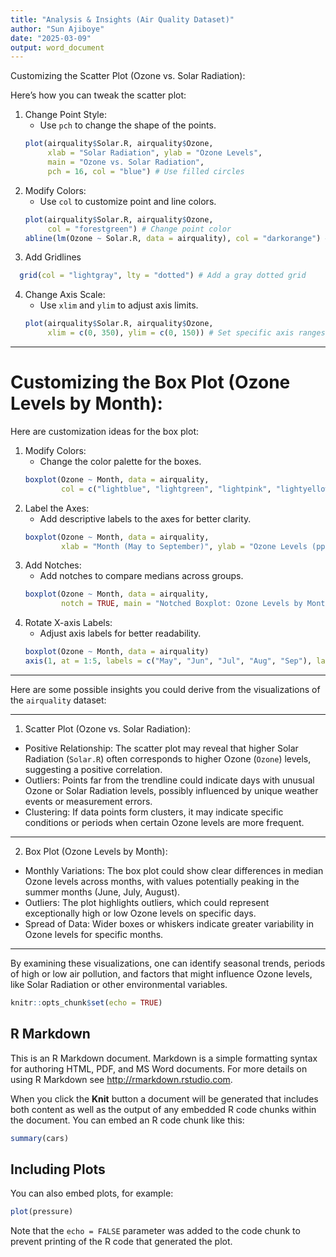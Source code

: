 ```yaml
---
title: "Analysis & Insights (Air Quality Dataset)"
author: "Sun Ajiboye"
date: "2025-03-09"
output: word_document
---
```


Customizing the Scatter Plot (Ozone vs. Solar Radiation):

Here's how you can tweak the scatter plot:

1. Change Point Style:
   - Use `pch` to change the shape of the points.
   ```R
   plot(airquality$Solar.R, airquality$Ozone, 
        xlab = "Solar Radiation", ylab = "Ozone Levels", 
        main = "Ozone vs. Solar Radiation", 
        pch = 16, col = "blue") # Use filled circles
   ```

2. Modify Colors:
   - Use `col` to customize point and line colors.
   ```R
   plot(airquality$Solar.R, airquality$Ozone, 
        col = "forestgreen") # Change point color
   abline(lm(Ozone ~ Solar.R, data = airquality), col = "darkorange") # Change trendline color
   ```

3. Add Gridlines
 ```R
   grid(col = "lightgray", lty = "dotted") # Add a gray dotted grid
   ```

4. Change Axis Scale:
   - Use `xlim` and `ylim` to adjust axis limits.
   ```R
   plot(airquality$Solar.R, airquality$Ozone, 
        xlim = c(0, 350), ylim = c(0, 150)) # Set specific axis ranges
   ```

---

# Customizing the Box Plot (Ozone Levels by Month):

Here are customization ideas for the box plot:

1. Modify Colors:
   - Change the color palette for the boxes.
   ```R
   boxplot(Ozone ~ Month, data = airquality, 
           col = c("lightblue", "lightgreen", "lightpink", "lightyellow", "lightgray"))
   ```

2. Label the Axes:
   - Add descriptive labels to the axes for better clarity.
   ```R
   boxplot(Ozone ~ Month, data = airquality, 
           xlab = "Month (May to September)", ylab = "Ozone Levels (ppb)")
   ```

3. Add Notches:
   - Add notches to compare medians across groups.
   ```R
   boxplot(Ozone ~ Month, data = airquality, 
           notch = TRUE, main = "Notched Boxplot: Ozone Levels by Month")
   ```

4. Rotate X-axis Labels:
   - Adjust axis labels for better readability.
   ```R
   boxplot(Ozone ~ Month, data = airquality)
   axis(1, at = 1:5, labels = c("May", "Jun", "Jul", "Aug", "Sep"), las = 2) # Rotate labels
   ```

---

Here are some possible insights you could derive from the visualizations of the `airquality` dataset:

---

1. Scatter Plot (Ozone vs. Solar Radiation):
- Positive Relationship: The scatter plot may reveal that higher Solar Radiation (`Solar.R`) often corresponds to higher Ozone (`Ozone`) levels, suggesting a positive correlation.
- Outliers: Points far from the trendline could indicate days with unusual Ozone or Solar Radiation levels, possibly influenced by unique weather events or measurement errors.
- Clustering: If data points form clusters, it may indicate specific conditions or periods when certain Ozone levels are more frequent.

---

 2. Box Plot (Ozone Levels by Month):
- Monthly Variations: The box plot could show clear differences in median Ozone levels across months, with values potentially peaking in the summer months (June, July, August).
- Outliers: The plot highlights outliers, which could represent exceptionally high or low Ozone levels on specific days.
- Spread of Data: Wider boxes or whiskers indicate greater variability in Ozone levels for specific months.

---

By examining these visualizations, one can identify seasonal trends, periods of high or low air pollution, and factors that might influence Ozone levels, like Solar Radiation or other environmental variables. 


```r
knitr::opts_chunk$set(echo = TRUE)
```

## R Markdown

This is an R Markdown document. Markdown is a simple formatting syntax for authoring HTML, PDF, and MS Word documents. For more details on using R Markdown see <http://rmarkdown.rstudio.com>.

When you click the **Knit** button a document will be generated that includes both content as well as the output of any embedded R code chunks within the document. You can embed an R code chunk like this:

```r
summary(cars)
```

## Including Plots

You can also embed plots, for example:

```r
plot(pressure)
```

Note that the `echo = FALSE` parameter was added to the code chunk to prevent printing of the R code that generated the plot.
